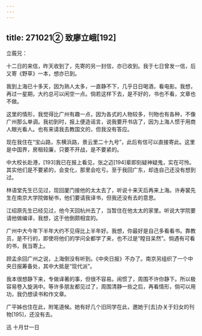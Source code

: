 ```yaml
---
---
---
```

title: 271021② 致廖立峨[192]
---




立莪兄：

十二日的来信，昨天收到了，先寄的另一封信，亦已收到。我于七日曾发一信，后又寄《野草》一本，想亦已到。

我到上海已十多天，因为熟人太多，一直静不下，几乎日日喝酒，看电影。我想，再过一星期，大约总可以闲空一点。倘若这样下去，是不好的，书也不看，文章也不做。

这里的情形，我觉得比广州有趣一点，因为各式的人物较多，刊物也有各种，不像广州那么单调。我初到时，报上便造谣言，说我要开书店了，因为上海人惯于用商人眼光看人。也有来请我去教国文的，但我没有答应。

现在我住在“宝山路，东横浜路，景云里二十九号”，此后有信可以直接寄此。这里是中国界，房租较廉，只要不开战，是不要紧的。

中大校长赴港，[193]我已在报上看见，张之迈[194]辈即刻疑神疑鬼，实在可怜。其实他们是不要紧的，会变化，那里会吃亏。至于我回广东，却连自己还没有想到过。

林语堂先生已见过，现回厦门接他的太太去了，听说十来天后再来上海。许寿裳先生在南京大学院做秘书，他们要请我译书，但我还没有去的意思。

江绍原先生已经见过，他今天回杭州去了，当暂住在他太太的家里。听说大学院要请他做编译，我想，这于他倒颇相宜的。

广州中大今年下半年大约不见得比上半年好。我想，你最好是自己多看看书。靠教员，是不行的，即使将他们的学问全都学了来，也不过是“瞠目呆然”。倘遇有可看的书，我当寄上。

顾孟余回广州之说，上海倒没有听到。《中央日报》不办了。南京另组织了一个中央日报筹备处，其中大抵是“现代派”。

我本很想静下来，专做译著的事，但很不容易。闹惯了，周围不许你静下。所以极容易卷入旋涡中。等许多朋友都见过了，周围清静一些之后，再看情形，倘可以用功，我仍想读书和作文章。

广平姊也住在此，附笔道候。她有好几个旧同学在此，邀她于[去]办关于妇女的刊物[195]，还没有去。

迅 十月廿一日